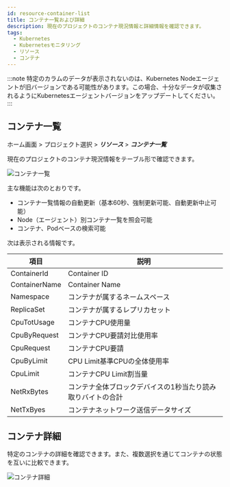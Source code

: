 ```yaml
---
id: resource-container-list
title: コンテナ一覧および詳細
description: 現在のプロジェクトのコンテナ現況情報と詳細情報を確認できます。
tags:
  - Kubernetes
  - Kubernetesモニタリング
  - リソース
  - コンテナ
---
```


:::note
特定のカラムのデータが表示されないのは、Kubernetes Nodeエージェントが旧バージョンである可能性があります。この場合、十分なデータが収集されるようにKubernetesエージェントバージョンをアップデートしてください。 
:::

## コンテナ一覧

ホーム画面 > プロジェクト選択 > **_リソース_** > **_コンテナ一覧_**

現在のプロジェクトのコンテナ現況情報をテーブル形で確認できます。

![コンテナ一覧](https://img.whatap.io/media/images/whatap_kubernetes_resource_container_list.png)

主な機能は次のとおりです。

-   コンテナ一覧情報の自動更新（基本60秒、強制更新可能、自動更新中止可能）
-   Node（エージェント）別コンテナ一覧を照会可能
-   コンテナ、Podベースの検索可能

次は表示される情報です。

| 項目            | 説明                                                |
| ------------- | ------------------------------------------------- |
| ContainerId   | Container ID                                      |
| ContainerName | Container Name                                    |
| Namespace     | コンテナが属するネームスペース                                   |
| ReplicaSet    | コンテナが属するレプリカセット                                   |
| CpuTotUsage   | コンテナCPU使用量                                        |
| CpuByRequest  | コンテナCPU要請対比使用率                                    |
| CpuRequest    | コンテナCPU要請                                         |
| CpuByLimit    | CPU Limit基準CPUの全体使用率                              |
| CpuLimit      | コンテナCPU Limit割当量                                  |
| NetRxBytes    | コンテナ全体ブロックデバイスの1秒当たり読み取りバイトの合計                    |
| NetTxByes     | コンテナネットワーク送信データサイズ                                |

## コンテナ詳細

特定のコンテナの詳細を確認できます。また、複数選択を通じてコンテナの状態を互いに比較できます。

![コンテナ詳細](https://img.whatap.io/media/images/whatap_kubernetes_resource_container_detail.png)
